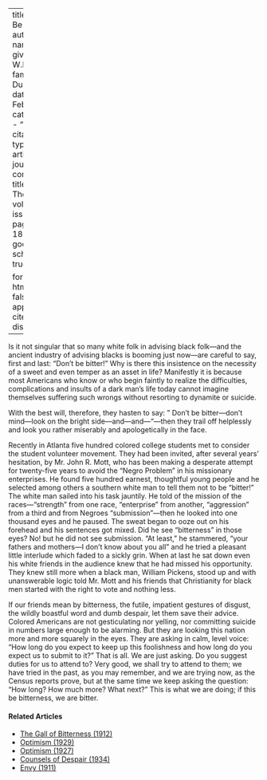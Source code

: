 
---
title: 'Don''t Be Bitter'
author:
  - name:
      given: W.E.B.
      family: Du Bois
date: Feb. 1914
categories: 
  - ""
citation: 
  type: article-journal
  container-title: The Crisis
  volume: 8
  issue: 4
  page: 180-181
google-scholar: true

format:
  html:
    toc: false
    appendix-cite-as: display
---



Is it not singular that so many white folk in advising black folk---and the ancient industry of advising blacks is booming just now---are careful to say, first and last: "Don't be bitter!" Why is there this insistence on the necessity of a sweet and even temper as an asset in life? Manifestly it is because most Americans who know or who begin faintly to realize the difficulties, complications and insults of a dark man's life today cannot imagine themselves suffering such wrongs without resorting to dynamite or suicide.

With the best will, therefore, they hasten to say: " Don't be bitter---don't mind---look on the bright side---and---and---"---then they trail off helplessly and look you rather miserably and apologetically in the face.

Recently in Atlanta five hundred colored college students met to consider the student volunteer movement. They had been invited, after several years' hesitation, by Mr. John R. Mott, who has been making a desperate attempt for twenty-five years to avoid the "Negro Problem" in his missionary enterprises. He found five hundred earnest, thoughtful young people and he selected among others a southern white man to tell them not to be "bitter!" The white man sailed into his task jauntily. He told of the mission of the races---"strength" from one race, "enterprise" from another, "aggression" from a third and from Negroes "submission"—then he looked into one thousand eyes and he paused. The sweat began to ooze out on his forehead and his sentences got mixed. Did he see "bitterness" in those eyes? No! but he did not see submission. "At least," he stammered, "your fathers and mothers—I don't know about you all" and he tried a pleasant little interlude which faded to a sickly grin. When at last he sat down even his white friends in the audience knew that he had missed his opportunity. They knew still more when a black man, William Pickens, stood up and with unanswerable logic told Mr. Mott and his friends that Christianity for black men started with the right to vote and nothing less.

If our friends mean by bitterness, the futile, impatient gestures of disgust, the wildly boastful word and dumb despair, let them save their advice. Colored Americans are not gesticulating nor yelling, nor committing suicide in numbers large enough to be alarming. But they are looking this nation more and more squarely in the eyes. They are asking in calm, level voice: "How long do you expect to keep up this foolishness and how long do you expect us to submit to it?" That is all. We are just asking. Do you suggest duties for us to attend to? Very good, we shall try to attend to them; we have tried in the past, as you may remember, and we are trying now, as the Census reports prove, but at the same time we keep asking the question: "How long? How much more? What next?" This is what we are doing; if this be bitterness, we are bitter.

<!-- Similar articles start here -->
<div  class="clear-wrap"></div>

#### Related Articles

* [The Gall of Bitterness (1912)](/Volumes/03/04/gail_of_bitterness.html)
* [Optimism (1929)](/Volumes/36/05/optimism.html)
* [Optimism (1927)](/Volumes/33/04/optimism.html)
* [Counsels of Despair (1934)](/Volumes/41/06/counsels_of_despair.html)
* [Envy (1911)](/Volumes/01/03/envy.html)

<!-- Similar articles end here -->